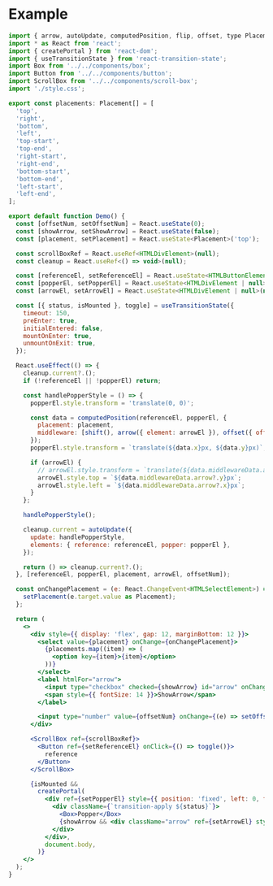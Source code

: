 
<Meta title="Example" />

# Example

```jsx
import { arrow, autoUpdate, computedPosition, flip, offset, type Placement, shift } from 'lite-position';
import * as React from 'react';
import { createPortal } from 'react-dom';
import { useTransitionState } from 'react-transition-state';
import Box from '../../components/box';
import Button from '../../components/button';
import ScrollBox from '../../components/scroll-box';
import './style.css';

export const placements: Placement[] = [
  'top',
  'right',
  'bottom',
  'left',
  'top-start',
  'top-end',
  'right-start',
  'right-end',
  'bottom-start',
  'bottom-end',
  'left-start',
  'left-end',
];

export default function Demo() {
  const [offsetNum, setOffsetNum] = React.useState(0);
  const [showArrow, setShowArrow] = React.useState(false);
  const [placement, setPlacement] = React.useState<Placement>('top');

  const scrollBoxRef = React.useRef<HTMLDivElement>(null);
  const cleanup = React.useRef<() => void>(null);

  const [referenceEl, setReferenceEl] = React.useState<HTMLButtonElement | null>(null);
  const [popperEl, setPopperEl] = React.useState<HTMLDivElement | null>(null);
  const [arrowEl, setArrowEl] = React.useState<HTMLDivElement | null>(null);

  const [{ status, isMounted }, toggle] = useTransitionState({
    timeout: 150,
    preEnter: true,
    initialEntered: false,
    mountOnEnter: true,
    unmountOnExit: true,
  });

  React.useEffect(() => {
    cleanup.current?.();
    if (!referenceEl || !popperEl) return;

    const handlePopperStyle = () => {
      popperEl.style.transform = 'translate(0, 0)';

      const data = computedPosition(referenceEl, popperEl, {
        placement: placement,
        middleware: [shift(), arrow({ element: arrowEl }), offset({ offset: offsetNum }), flip()],
      });
      popperEl.style.transform = `translate(${data.x}px, ${data.y}px)`;

      if (arrowEl) {
        // arrowEl.style.transform = `translate(${data.middlewareData.arrow?.x}px, ${data.middlewareData.arrow?.y}px)`;
        arrowEl.style.top = `${data.middlewareData.arrow?.y}px`;
        arrowEl.style.left = `${data.middlewareData.arrow?.x}px`;
      }
    };

    handlePopperStyle();

    cleanup.current = autoUpdate({
      update: handlePopperStyle,
      elements: { reference: referenceEl, popper: popperEl },
    });

    return () => cleanup.current?.();
  }, [referenceEl, popperEl, placement, arrowEl, offsetNum]);

  const onChangePlacement = (e: React.ChangeEvent<HTMLSelectElement>) => {
    setPlacement(e.target.value as Placement);
  };

  return (
    <>
      <div style={{ display: 'flex', gap: 12, marginBottom: 12 }}>
        <select value={placement} onChange={onChangePlacement}>
          {placements.map((item) => (
            <option key={item}>{item}</option>
          ))}
        </select>
        <label htmlFor="arrow">
          <input type="checkbox" checked={showArrow} id="arrow" onChange={(e) => setShowArrow(e.target.checked)} />
          <span style={{ fontSize: 14 }}>ShowArrow</span>
        </label>

        <input type="number" value={offsetNum} onChange={(e) => setOffsetNum(Number(e.target.value))} />
      </div>

      <ScrollBox ref={scrollBoxRef}>
        <Button ref={setReferenceEl} onClick={() => toggle()}>
          reference
        </Button>
      </ScrollBox>

      {isMounted &&
        createPortal(
          <div ref={setPopperEl} style={{ position: 'fixed', left: 0, top: 0, minWidth: 'max-content' }}>
            <div className={`transition-apply ${status}`}>
              <Box>Popper</Box>
              {showArrow && <div className="arrow" ref={setArrowEl} style={{ position: 'fixed', top: 0, left: 0 }} />}
            </div>
          </div>,
          document.body,
        )}
    </>
  );
}

```

<Example />
